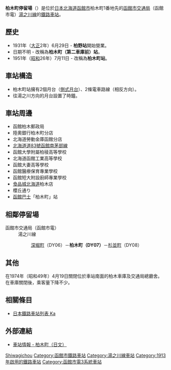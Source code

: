 {{日本車站資訊
|公司色 = #1C218C
|文字色 = 
|站名 = 柏木町停留場
|圖片 = Kashiwagicho_Station.jpg
|pxl = 240px
|圖片說明 = 柏木町停留場（攝於2009年5月）
|日文原名 = 柏木町
|平假名 = かしわぎちょう
|羅馬拼音 = Kashiwagichō
|副站名 = 
|前一站 = DY06 [[深堀町停留場|深堀町]]
|前一站距離 = 0.5
|後一站距離 = 0.6
|後一站 = [[杉並町停留場|杉並町]] DY08
|電報略號 = 
|車站編號 = '''DY07'''
|停站路線數 = 
|所屬公司 = [[函館市交通局|函館市交通局]]
|所屬路線 = 湯之川線
|距離 = 2.3
|起點站 = [[湯之川停留場|湯之川]]
|所在地 = [[北海道|北海道]][[函館市|函館市]]柏木町
|車站構造 = 地面車站
|月台配置 = 2面2線
|啟用年月日 = 1913年6月29日
|廢站年月日 = 
|乘客人數 = 
|上下車人次 = 
|統計年度 = 
|轉車 = 
|備註 = 
|全寬備註 = 
}}
'''柏木町停留場'''（{{jpn|j=柏木町停留場|hg=かしわぎちょうていりゅうじょう|rm=Kashiwagichō teiryūjō|f=y}}）是位於[[日本|日本]][[北海道|北海道]][[函館市|函館市]]柏木町1番地先的[[函館市交通局|函館市交通局]]（函館市電）[[湯之川線|湯之川線]]的[[鐵路車站|鐵路車站]]。

== 歷史 ==
* 1931年（[[大正|大正]]2年）6月29日 - '''柏野站'''開始營業。
* 日期不明 - 改稱為'''柏木町（第二車庫前）站'''。
* 1951年（[[昭和|昭和]]26年）7月11日 - 改稱為'''柏木町站'''。

== 車站構造 ==
* 柏木町站擁有2個月台（[[側式月台|側式月台]]）、2條電車路線（相反方向）。
* 往湯之川方向的月台設置了時鐘。

== 車站周邊 ==
* 函館柏木郵政局
* 陸奧銀行柏木町分店
* 北海道勞動金庫函館分店
* [[北海道道83號函館南茅部線|北海道道83號函館南茅部線]]
* 函館大學附屬柏稜高等學校
* 北海道函館工業高等學校
* 函館大妻高等學校
* 函館醫療保育專業學校
* 函館短大附設廚師專業學校
* [[食品城北海道|食品城北海道]]柏木店
* 櫻丘通り
* [[函館巴士|函館巴士]]「柏木町」站

== 相鄰停留場 ==
; 函館市交通局（函館市電）
: 湯之川線
:: [[深堀町停留場|深堀町]]（DY06）－'''柏木町（DY07）'''－[[杉並町停留場|杉並町]]（DY08）

== 其他 ==
在1974年（昭和49年）4月19日關閉位於車站南面的柏木車庫及交通局總廳舍。在車庫關閉後，乘客量下降不少。

==相關條目==
* [[日本鐵路車站列表_Ka|日本鐵路車站列表 Ka]]

== 外部連結 ==
* [https://web.archive.org/web/20110607134255/http://www.city.hakodate.hokkaido.jp/transport/rosen/tei/kashiwagi.htm 車站情報 - 柏木町（日文）]

{{函館市電}}

{{DEFAULTSORT:Kashiwagicho}}
[[Category:日本鐵路車站_Ka|Shiwagichou]]
[[Category:函館市鐵路車站|Category:函館市鐵路車站]]
[[Category:湯之川線車站|Category:湯之川線車站]]
[[Category:1913年啟用的鐵路車站|Category:1913年啟用的鐵路車站]]
[[Category:函館市電3系統車站|Category:函館市電3系統車站]]